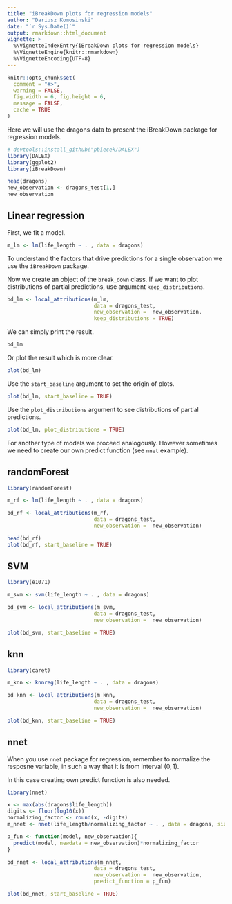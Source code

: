 ```yaml
---
title: "iBreakDown plots for regression models"
author: "Dariusz Komosinski"
date: "`r Sys.Date()`"
output: rmarkdown::html_document
vignette: >
  %\VignetteIndexEntry{iBreakDown plots for regression models}
  %\VignetteEngine{knitr::rmarkdown}
  %\VignetteEncoding{UTF-8}
---
```


```r
knitr::opts_chunk$set(
  comment = "#>",
  warning = FALSE,
  fig.width = 6, fig.height = 6,
  message = FALSE,
  cache = TRUE
)
```

Here we will use the dragons data to present the iBreakDown package for regression models.

```r
# devtools::install_github("pbiecek/DALEX")
library(DALEX)
library(ggplot2)
library(iBreakDown)

head(dragons)
new_observation <- dragons_test[1,]
new_observation
```

## Linear regression

First, we fit a model.

```r
m_lm <- lm(life_length ~ . , data = dragons)
```

To understand the factors that drive predictions for a single observation we use the `iBreakDown` package.

Now we create an object of the `break_down` class. If we want to plot distributions of partial predictions, use argument `keep_distributions`.

```r
bd_lm <- local_attributions(m_lm,
                            data = dragons_test,
                            new_observation =  new_observation,
                            keep_distributions = TRUE)
```

We can simply print the result.

```r
bd_lm
```

Or plot the result which is more clear.

```r
plot(bd_lm)
```

Use the `start_baseline` argument to set the origin of plots.

```r
plot(bd_lm, start_baseline = TRUE)
```

Use the `plot_distributions` argument to see distributions of partial predictions.

```r
plot(bd_lm, plot_distributions = TRUE)
```

For another type of models we proceed analogously. However sometimes we need to create our own predict function (see `nnet` example).

## randomForest

```r
library(randomForest)

m_rf <- lm(life_length ~ . , data = dragons)

bd_rf <- local_attributions(m_rf,
                            data = dragons_test,
                            new_observation =  new_observation)

head(bd_rf)
plot(bd_rf, start_baseline = TRUE)
```

## SVM

```r
library(e1071)

m_svm <- svm(life_length ~ . , data = dragons)

bd_svm <- local_attributions(m_svm,
                            data = dragons_test,
                            new_observation =  new_observation)

plot(bd_svm, start_baseline = TRUE)
```

## knn

```r
library(caret)

m_knn <- knnreg(life_length ~ . , data = dragons)

bd_knn <- local_attributions(m_knn,
                            data = dragons_test,
                            new_observation =  new_observation)

plot(bd_knn, start_baseline = TRUE)
```

## nnet

When you use `nnet` package for regression, remember to normalize the resposne variable, in such a way that it is from interval $(0,1)$.

In this case creating own predict function is also needed.

```r
library(nnet)

x <- max(abs(dragons$life_length))
digits <- floor(log10(x))
normalizing_factor <- round(x, -digits)
m_nnet <- nnet(life_length/normalizing_factor ~ . , data = dragons, size = 10, linout = TRUE)

p_fun <- function(model, new_observation){
  predict(model, newdata = new_observation)*normalizing_factor
}

bd_nnet <- local_attributions(m_nnet,
                            data = dragons_test,
                            new_observation =  new_observation,
                            predict_function = p_fun)

plot(bd_nnet, start_baseline = TRUE)
```


